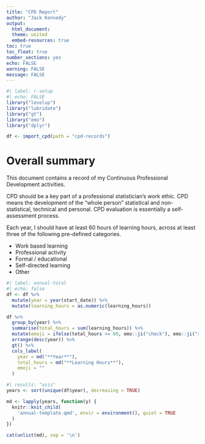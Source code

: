 ```yaml
---
title: "CPD Report"
author: "Jack Kennedy"
output:
  html_document:
  theme: united
  embed-resources: true
toc: true
toc_float: true
number_sections: yes
echo: FALSE
warning: FALSE
message: FALSE
---
```


```r
#| label: r-setup
#| echo: FALSE
library("levelup")
library("lubridate")
library("gt")
library("emo")
library("dplyr")

df <- import_cpd(path = "cpd-records")
```

# Overall summary

This document contains a record of my Continuous Professional Development activities.

CPD should be a key part of a professional statistician's work ethic. CPD means the development of the "whole person" statistical and non-statistical, technical and personal. CPD evaluation is essentially a self-assessment process.

Each year, I should have at least 60 hours of learning hours, across at least three of the following pre-defined categories.

* Work based learning
* Professional activity
* Formal / educational
* Self-directed learning
* Other


```r
#| label: annual-total
#| echo: false
df <- df %>%
  mutate(year = year(start_date)) %>%
  mutate(learning_hours = as.numeric(learning_hours))

df %>%
  group_by(year) %>%
  summarise(total_hours = sum(learning_hours)) %>%
  mutate(emoji = ifelse(total_hours >= 60, emo::ji("check"), emo::ji("x"))) %>%
  arrange(desc(year)) %>%
  gt() %>%
  cols_label(
    year = md("**Year**"),
    total_hours = md("**Learning Hours**"),
    emoji = ""
  )
```

```r
#| results: "asis"
years <- sort(unique(df$year), decreasing = TRUE)

md <- lapply(years, function(y) {
  knitr::knit_child(
    'annual-template.qmd', envir = environment(), quiet = TRUE
  )
})

cat(unlist(md), sep = '\n')
```
